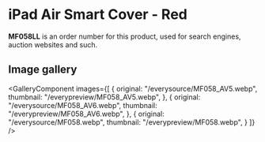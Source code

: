 
# iPad Air Smart Cover - Red

<Callout type='info' emoji='👉🏻'>**MF058LL** is an order number for this product, used for search engines, auction websites and such.</Callout>

## Image gallery

<GalleryComponent
    images={[
      {
        original: "/everysource/MF058_AV5.webp",
        thumbnail: "/everypreview/MF058_AV5.webp",
      },
      {
        original: "/everysource/MF058_AV6.webp",
        thumbnail: "/everypreview/MF058_AV6.webp",
      },
      {
        original: "/everysource/MF058.webp",
        thumbnail: "/everypreview/MF058.webp",
      }
    ]}
  />
